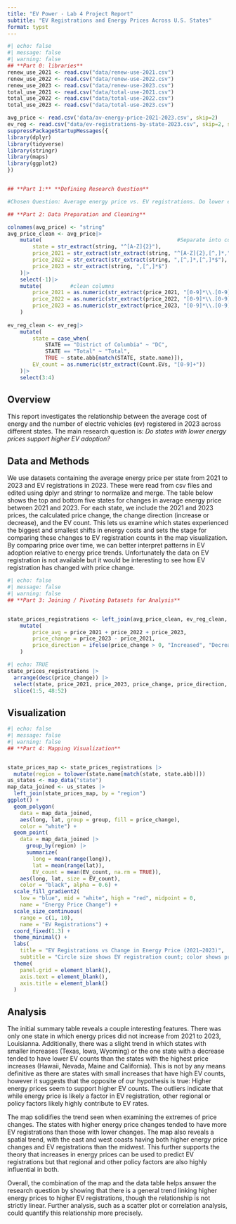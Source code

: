 ```yaml
---
title: "EV Power - Lab 4 Project Report"
subtitle: "EV Registrations and Energy Prices Across U.S. States"
format: typst
---
```



```r
#| echo: false
#| message: false
#| warning: false
## **Part 0: libraries**
renew_use_2021 <- read.csv("data/renew-use-2021.csv")
renew_use_2022 <- read.csv("data/renew-use-2022.csv")
renew_use_2023 <- read.csv("data/renew-use-2023.csv")
total_use_2021 <- read.csv("data/total-use-2021.csv")
total_use_2022 <- read.csv("data/total-use-2022.csv")
total_use_2023 <- read.csv("data/total-use-2023.csv")

avg_price <- read.csv('data/av-energy-price-2021-2023.csv', skip=2)    
ev_reg <- read.csv("data/ev-registrations-by-state-2023.csv", skip=2, stringsAsFactors = FALSE)
suppressPackageStartupMessages({
library(dplyr)
library(tidyverse)
library(stringr)
library(maps)
library(ggplot2)
})


## **Part 1:** **Defining Research Question**

#Chosen Question: Average energy price vs. EV registrations. Do lower energy prices support higher EV registration?

## **Part 2: Data Preparation and Cleaning**

colnames(avg_price) <- "string"
avg_price_clean <- avg_price|>
    mutate(                                           #Separate into columns
        state = str_extract(string, "^[A-Z]{2}"),
        price_2021 = str_extract(str_extract(string, "^[A-Z]{2},[^,]*,"), "[^,]*,$"),
        price_2022 = str_extract(str_extract(string, ",[^,]*,[^,]*$"), "^,[^,]*"),
        price_2023 = str_extract(string, ",[^,]*$") 
    )|>
    select(-1)|>
    mutate(         #clean columns
        price_2021 = as.numeric(str_extract(price_2021, "[0-9]*\\.[0-9]{2}")),
        price_2022 = as.numeric(str_extract(price_2022, "[0-9]*\\.[0-9]{2}")),
        price_2023 = as.numeric(str_extract(price_2023, "[0-9]*\\.[0-9]{2}"))
    )
 
ev_reg_clean <- ev_reg|>
    mutate(
        state = case_when(
            STATE == "District of Columbia" ~ "DC",
            STATE == "Total" ~ "Total",
            TRUE ~ state.abb[match(STATE, state.name)]),
        EV_count = as.numeric(str_extract(Count.EVs, "[0-9]+"))
    )|>
    select(3:4)
```
## Overview
This report investigates the relationship between the average cost of energy and the number of electric vehicles (ev) registered in 2023 across different states. The main research question is: *Do states with lower energy prices support higher EV adoption?*

## Data and Methods
We use datasets containing the average energy price per state from 2021 to 2023 and EV registrations in 2023. These were read from csv files and edited using dplyr and stringr to normalize and merge. The table below shows the top and bottom five states for changes in average energy price between 2021 and 2023. For each state, we include the 2021 and 2023 prices, the calculated price change, the change direction (increase or decrease), and the EV count. This lets us examine which states experienced the biggest and smallest shifts in energy costs and sets the stage for comparing these changes to EV registration counts in the map visualization. By comparing price over time, we can better interpret patterns in EV adoption relative to energy price trends. Unfortunately the data on EV registration is not available but it would be interesting to see how EV registration has changed with price change.

```r
#| echo: false
#| message: false
#| warning: false
## **Part 3: Joining / Pivoting Datasets for Analysis**


state_prices_registrations <- left_join(avg_price_clean, ev_reg_clean, by = "state")|>
    mutate(
        price_avg = price_2021 + price_2022 + price_2023,
        price_change = price_2023 - price_2021,
        price_direction = ifelse(price_change > 0, "Increased", "Decreased")
    )
```
```r
#| echo: TRUE
state_prices_registrations |>
  arrange(desc(price_change)) |>
  select(state, price_2021, price_2023, price_change, price_direction, EV_count) |>
  slice(1:5, 48:52)
```
## Visualization
```r
#| echo: false
#| message: false
#| warning: false
## **Part 4: Mapping Visualization**


state_prices_map <- state_prices_registrations |>
  mutate(region = tolower(state.name[match(state, state.abb)]))
us_states <- map_data("state")
map_data_joined <- us_states |>
  left_join(state_prices_map, by = "region")
ggplot() +
  geom_polygon(
    data = map_data_joined,
    aes(long, lat, group = group, fill = price_change),
    color = "white") +
  geom_point(
    data = map_data_joined |>
      group_by(region) |>
      summarize(
        long = mean(range(long)), 
        lat = mean(range(lat)),
        EV_count = mean(EV_count, na.rm = TRUE)),
    aes(long, lat, size = EV_count),
    color = "black", alpha = 0.6) +
  scale_fill_gradient2(
    low = "blue", mid = "white", high = "red", midpoint = 0,
    name = "Energy Price Change") +
  scale_size_continuous(
    range = c(1, 10),
    name = "EV Registrations") +
  coord_fixed(1.3) +
  theme_minimal() +
  labs(
    title = "EV Registrations vs Change in Energy Price (2021–2023)",
    subtitle = "Circle size shows EV registration count; color shows price change") +
  theme(
    panel.grid = element_blank(),
    axis.text = element_blank(),
    axis.title = element_blank()
  )
```

## Analysis
The initial summary table reveals a couple interesting features. There was only one state in which energy prices did not increase from 2021 to 2023, Louisianna. Additionally, there was a slight trend in which states with smaller increases (Texas, Iowa, Wyoming) or the one state with a decrease tended to have lower EV counts than the states with the highest price increases (Hawaii, Nevada, Maine and California). This is not by any means definitive as there are states with small increases that have high EV counts, however it suggests that the opposite of our hypothesis is true: Higher energy prices seem to support higher EV counts. The outliers indicate that while energy price is likely a factor in EV registration, other regional or policy factors likely highly contribute to EV rates.

The map solidifies the trend seen when examining the extremes of price changes. The states with higher energy price changes tended to have more EV registrations than those with lower changes. The map also reveals a spatial trend, with the east and west coasts having both higher energy price changes and EV registrations than the midwest. This further supports the theory that increases in energy prices can be used to predict EV registrations but that regional and other policy factors are also highly influential in both.

Overall, the combination of the map and the data table helps answer the research question by showing that there is a general trend linking higher energy prices to higher EV registrations, though the relationship is not strictly linear. Further analysis, such as a scatter plot or correlation analysis, could quantify this relationship more precisely.